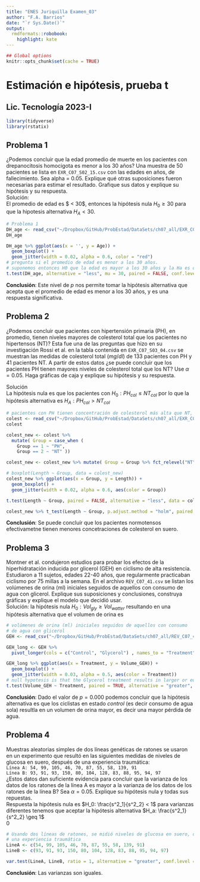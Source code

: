```yaml
---
title: "ENES Juriquilla Examen_03"
author: "F.A. Barrios"
date: "`r Sys.Date()`"
output:
  rmdformats::robobook:
    highlight: kate
---
```


```r
## Global options
knitr::opts_chunk$set(cache = TRUE)
```

# Estimación e hipótesis, prueba t   
## Lic. Tecnología 2023-I   

```r
library(tidyverse)
library(rstatix)
```

## Problema 1  

¿Podemos concluir que la edad promedio de muerte en los pacientes con drepanocitosis homocigota es menor a los 30 años? Una muestra de 50 pacientes se lista en `EXR_C07_S02_15.csv` con las edades en años, de fallecimiento. Sea alpha = 0.05. Explique qué otras suposiciones fueron necesarias para estimar el resultado. Grafique sus datos y explique su hipótesis y su respuesta.  
Solución:  
El promedio de edad es $ < 30$, entonces la hipótesis nula $H_0 \geq 30$ para que la hipotesis alternativa $H_A < 30$.  
```r
# Problema 1
DH_age <- read_csv("~/Dropbox/GitHub/ProbEstad/DataSets/ch07_all/EXR_C07_S02_15.csv", show_col_types = FALSE)
DH_age

DH_age %>% ggplot(aes(x = '', y = Age)) +
  geom_boxplot() +
  geom_jitter(width = 0.02, alpha = 0.6, color = "red")
# pregunta si el promedio de edad es menor a los 30 años.
# suponemos entonces H0 que la edad es mayor a los 30 años y la Ha es que es menor
t.test(DH_age, alternative = "less", mu = 30, paired = FALSE, conf.level = 0.95)
```

**Conclusión**: Este nivel de $p$ nos permite tomar la hipótesis alternativa que acepta que el promedio de edad es menor a los 30 años, y es una respuesta significativa.  


## Problema 2  

¿Podemos concluir que pacientes con hipertensión primaria (PH), en promedio, tienen niveles mayores de colesterol total que los pacientes no hipertensos (NT)?  Esta fue una de las preguntas que hizo en su investigación Rossi et al. en la tabla contenida en `EXR_C07_S03_04.csv` se muestran las medidas de colesterol total $(mg/dl)$ de 133 pacientes con PH y 41 pacientes NT.  A partir de estos datos ¿se puede concluir que los pacientes PH tienen mayores niveles de colesterol total que los NT? Use $\alpha = 0.05$. Haga gráficas de caja y explique su hipótesis y su respuesta.  

Solución  
La hipótesis nula es que los pacientes con $H_0: PH_{col} \leq NT_{col}$ por lo que la hipótesis alternativa es $H_A: PH_{col} > NT_{col}$  

```r
# pacientes con PH tienen concentración de colesterol más alta que NT, al 95%
colest <- read_csv("~/Dropbox/GitHub/ProbEstad/DataSets/ch07_all/EXR_C07_S03_04.csv", show_col_types = FALSE)
colest

colest_new <- colest %>% 
  mutate( Group = case_when (
    Group == 1 ~ "PH",
    Group == 2 ~ "NT" ))

colest_new <- colest_new %>% mutate( Group = Group %>% fct_relevel("NT", "PH"))

# boxplot(Length ~ Group, data = colest_new)
colest_new %>% ggplot(aes(x = Group, y = Length)) +
  geom_boxplot() +
  geom_jitter(width = 0.02, alpha = 0.6, aes(color = Group))

t.test(Length ~ Group, paired = FALSE, alternative = "less", data = colest_new)

colest_new %>% t_test(Length ~ Group, p.adjust.method = "holm", paired = FALSE, alternative = "less")
```

**Conclusión**: Se puede concluír que los pacientes normotensos efectivametne tienen menores concetraciones de colesterol en suero.  

## Problema 3  

Montner et al. condujeron estudios para probar los efectos de la hiperhidratación inducida por glicerol (GEH) en ciclismo de alta resistencia. Estudiaron a 11 sujetos, edades 22-40 años, que regularmente practicaban ciclismo por 75 millas a la semana. En el archivo `REV_C07_41.csv` se listan los volúmenes de orina (ml) iniciales seguidos de aquellos con consumo de agua con glicerol. Explique sus suposiciones y conclusiones, construya gráficas y explique el modelo que decidió usar.  
Solución: la hipótesis nula $H_0: Vol_{gly} \geq  Vol_{watter}$ resultando en una hipótesis alternativa que el volumen de orina es 

```r
# volúmenes de orina (ml) iniciales seguidos de aquellos con consumo 
# de agua con glicerol
GEH <- read_csv("~/Dropbox/GitHub/ProbEstad/DataSets/ch07_all/REV_C07_41.csv", show_col_types = FALSE)

GEH_long <- GEH %>%
  pivot_longer(cols = c("Control", "Glycerol") , names_to = "Treatment", values_to = "Volume_GEH")

GEH_long %>% ggplot(aes(x = Treatment, y = Volume_GEH)) +
  geom_boxplot() +
  geom_jitter(width = 0.03, alpha = 0.5, aes(color = Treatment))
# null hypotesis is that the Glycerol treatment results in larger or equal urine volume
t.test(Volume_GEH ~ Treatment, paired = TRUE, alternative = "greater", data = GEH_long)
```

**Conclusión**: Dado el valor de $p = 0.000$ podemos concluir que la hipótesis alternativa es que los ciclistas en estado *control* (es decir consumo de agua sola) resultla en un volumen de orina mayor, es decir una mayor pérdida de agua.   

## Problema 4  

Muestras aleatorias simples de dos líneas genéticas de ratones se usaron en un experimento que resultó en las siguientes medidas de niveles de glucosa en suero, después de una experiencia traumática:  
`Línea A: 54, 99, 105, 46, 70, 87, 55, 58, 139, 91`  
`Línea B: 93, 91, 93, 150, 80, 104, 128, 83, 88, 95, 94, 97`  
¿Estos datos dan suficiente evidencia para concluir que la varianza de los datos de los ratones de la línea A es mayor a la varianza de los datos de los ratones de la línea B? Sea $\alpha = 0.05$. Explique su hipótesis nula y todas sus repuestas.  
Respuesta la hipótesis nula es $H_0: \frac{s^2_1}{s^2_2} < 1$ para varianzas  diferentes tenemos que aceptar la hipótesis alternativa $H_a: \frac{s^2_1}{s^2_2} \geq 1$  
0
```r
# Usando dos líneas de ratones, se midió niveles de glucosa en suero, después de 
# una experiencia traumática
LineA <- c(54, 99, 105, 46, 70, 87, 55, 58, 139, 91)
LineB <- c(93, 91, 93, 150, 80, 104, 128, 83, 88, 95, 94, 97)

var.test(LineA, LineB, ratio = 1, alternative = "greater", conf.level = .95)
```

**Conclusión**: Las varianzas son iguales.  

